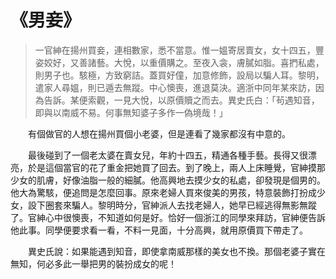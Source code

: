# 《男妾》

> 一官紳在揚州買妾，連相數家，悉不當意。惟一媼寄居賣女，女十四五，豐姿姣好，又善諸藝。大悅，以重價購之。至夜入衾，膚膩如脂。喜捫私處，則男子也。駭極，方致窮詰。蓋買好僮，加意修飾，設局以騙人耳。黎明，遣家人尋媼，則已遁去無蹤。中心懊喪，進退莫決。適浙中同年某來訪，因為告訴。某便索觀，一見大悅，以原價贖之而去。異史氏白：「茍遇知音，即與以南威不易。何事無知婆子多作一偽境哉！」

&emsp;&emsp;有個做官的人想在揚州買個小老婆，但是連看了幾家都沒有中意的。

&emsp;&emsp;最後碰到了一個老太婆在賣女兒，年約十四五，精通各種手藝。長得又很漂亮，於是這個當官的花了重金把她買了回去。到了晚上，兩人上床睡覺，官紳摸那少女的肌膚，好像油脂一般的細膩。他高興地去摸少女的私處，卻發現是個男的。他大為驚駭，便追問是怎麼回事。原來老婦人買來俊美的男孩，特意裝飾打扮成少女，設下圈套來騙人。黎明時分，官紳派人去找老婦人，她早已經逃得無影無蹤了。官紳心中很懊喪，不知道如何是好。恰好一個浙江的同學來拜訪，官紳便告訴他此事。同學便要求看一看，不料一見面，十分高興，就用原價買下帶走了。

&emsp;&emsp;異史氏說：如果能遇到知音，即使拿南威那樣的美女也不換。那個老婆子實在無知，何必多此一舉把男的裝扮成女的呢！
